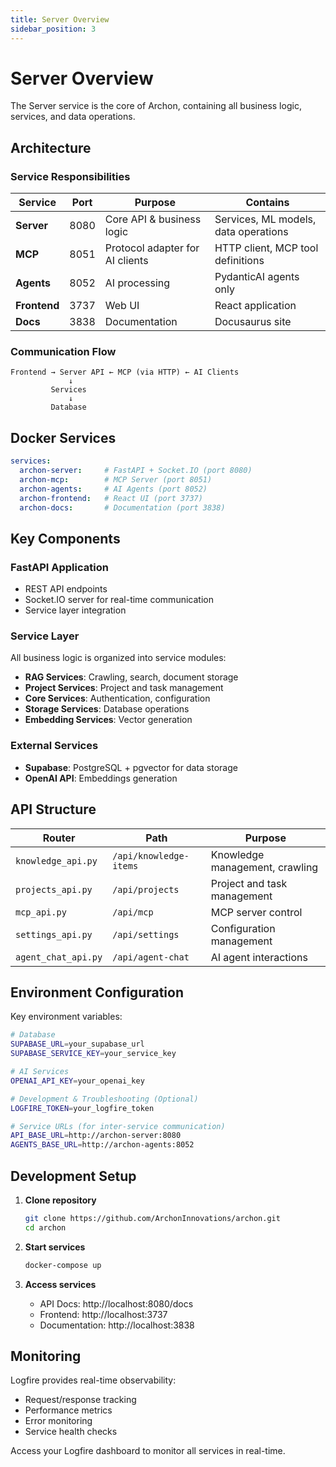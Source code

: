 ```yaml
---
title: Server Overview
sidebar_position: 3
---
```


# Server Overview

The Server service is the core of Archon, containing all business logic, services, and data operations.

## Architecture

### Service Responsibilities

| Service | Port | Purpose | Contains |
|---------|------|---------|----------|
| **Server** | 8080 | Core API & business logic | Services, ML models, data operations |
| **MCP** | 8051 | Protocol adapter for AI clients | HTTP client, MCP tool definitions |
| **Agents** | 8052 | AI processing | PydanticAI agents only |
| **Frontend** | 3737 | Web UI | React application |
| **Docs** | 3838 | Documentation | Docusaurus site |

### Communication Flow

```
Frontend → Server API ← MCP (via HTTP) ← AI Clients
             ↓
         Services
             ↓
         Database
```

## Docker Services

```yaml
services:
  archon-server:     # FastAPI + Socket.IO (port 8080)
  archon-mcp:        # MCP Server (port 8051)
  archon-agents:     # AI Agents (port 8052)
  archon-frontend:   # React UI (port 3737)
  archon-docs:       # Documentation (port 3838)
```

## Key Components

### FastAPI Application
- REST API endpoints
- Socket.IO server for real-time communication
- Service layer integration

### Service Layer
All business logic is organized into service modules:
- **RAG Services**: Crawling, search, document storage
- **Project Services**: Project and task management
- **Core Services**: Authentication, configuration
- **Storage Services**: Database operations
- **Embedding Services**: Vector generation

### External Services
- **Supabase**: PostgreSQL + pgvector for data storage
- **OpenAI API**: Embeddings generation

## API Structure

| Router | Path | Purpose |
|--------|------|---------|
| `knowledge_api.py` | `/api/knowledge-items` | Knowledge management, crawling |
| `projects_api.py` | `/api/projects` | Project and task management |
| `mcp_api.py` | `/api/mcp` | MCP server control |
| `settings_api.py` | `/api/settings` | Configuration management |
| `agent_chat_api.py` | `/api/agent-chat` | AI agent interactions |

## Environment Configuration

Key environment variables:

```bash
# Database
SUPABASE_URL=your_supabase_url
SUPABASE_SERVICE_KEY=your_service_key

# AI Services  
OPENAI_API_KEY=your_openai_key

# Development & Troubleshooting (Optional)
LOGFIRE_TOKEN=your_logfire_token

# Service URLs (for inter-service communication)
API_BASE_URL=http://archon-server:8080
AGENTS_BASE_URL=http://archon-agents:8052
```

## Development Setup

1. **Clone repository**
   ```bash
   git clone https://github.com/ArchonInnovations/archon.git
   cd archon
   ```

2. **Start services**
   ```bash
   docker-compose up
   ```

3. **Access services**
   - API Docs: http://localhost:8080/docs
   - Frontend: http://localhost:3737
   - Documentation: http://localhost:3838

## Monitoring

Logfire provides real-time observability:
- Request/response tracking
- Performance metrics
- Error monitoring
- Service health checks

Access your Logfire dashboard to monitor all services in real-time.